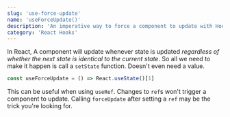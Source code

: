 ```yaml
---
slug: 'use-force-update'
name: 'useForceUpdate()'
description: 'An imperative way to force a component to update with Hooks'
category: 'React Hooks'
---
```


In React, A component will update whenever state is updated _regardless of whether the next state is identical to the current state_. So all we need to make it happen is call a `setState` function. Doesn't even need a value.

```javascript
const useForceUpdate = () => React.useState()[1]
```

This can be useful when using `useRef`. Changes to `ref`s won't trigger a component to update. Calling `forceUpdate` after setting a `ref` may be the trick you're looking for. <Marker content="Arguably, there may be a better way to do what you're trying to achieve, perhaps with a <code>useEffect</code> hook instead." />
